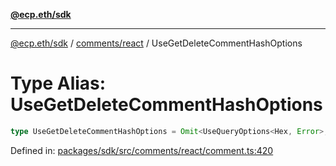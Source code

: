 [**@ecp.eth/sdk**](../../../index.mdx)

***

[@ecp.eth/sdk](/sdk-reference/index.mdx) / [comments/react](/sdk-reference/comments/react/index.mdx) / UseGetDeleteCommentHashOptions

# Type Alias: UseGetDeleteCommentHashOptions

```ts
type UseGetDeleteCommentHashOptions = Omit<UseQueryOptions<Hex, Error>, "queryKey" | "queryFn">;
```

Defined in: [packages/sdk/src/comments/react/comment.ts:420](https://github.com/ecp-eth/comments-monorepo/blob/main/packages/sdk/src/comments/react/comment.ts#L420)
